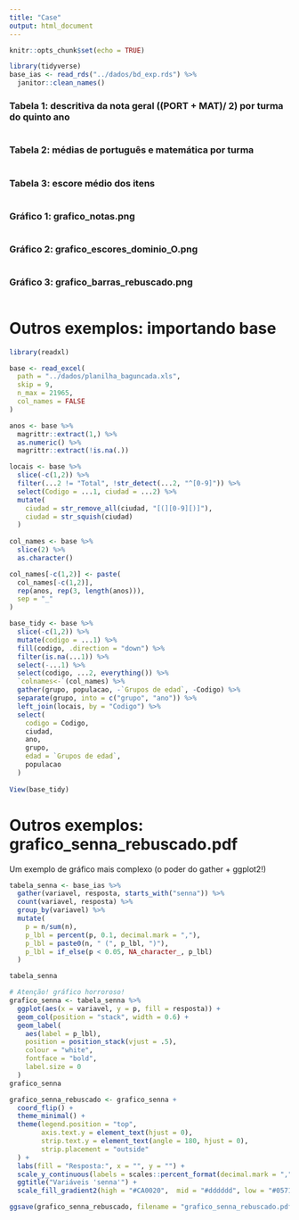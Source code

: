 ```yaml
---
title: "Case"
output: html_document
---
```


```r
knitr::opts_chunk$set(echo = TRUE)
```

```r
library(tidyverse)
base_ias <- read_rds("../dados/bd_exp.rds") %>% 
  janitor::clean_names()
```

### Tabela 1: descritiva da nota geral ((PORT + MAT)/ 2) por turma do quinto ano

```r

```


### Tabela 2: médias de português e matemática por turma


```r

```


### Tabela 3: escore médio dos itens

```r

```

### Gráfico 1: grafico_notas.png

```r

```


### Gráfico 2: grafico_escores_dominio_O.png

```r

```


### Gráfico 3: grafico_barras_rebuscado.png

```r

```


# Outros exemplos: importando base

```r
library(readxl)

base <- read_excel(
  path = "../dados/planilha_baguncada.xls",
  skip = 9,
  n_max = 21965,
  col_names = FALSE
)

anos <- base %>% 
  magrittr::extract(1,) %>% 
  as.numeric() %>% 
  magrittr::extract(!is.na(.))

locais <- base %>% 
  slice(-c(1,2)) %>% 
  filter(...2 != "Total", !str_detect(...2, "^[0-9]")) %>% 
  select(Codigo = ...1, ciudad = ...2) %>% 
  mutate(
    ciudad = str_remove_all(ciudad, "[(][0-9][)]"),
    ciudad = str_squish(ciudad)
  )
  
col_names <- base %>% 
  slice(2) %>% 
  as.character()

col_names[-c(1,2)] <- paste(
  col_names[-c(1,2)],
  rep(anos, rep(3, length(anos))),
  sep = "_"
)

base_tidy <- base %>% 
  slice(-c(1,2)) %>% 
  mutate(codigo = ...1) %>% 
  fill(codigo, .direction = "down") %>%
  filter(is.na(...1)) %>%
  select(-...1) %>% 
  select(codigo, ...2, everything()) %>%
  `colnames<-`(col_names) %>%
  gather(grupo, populacao, -`Grupos de edad`, -Codigo) %>%
  separate(grupo, into = c("grupo", "ano")) %>%
  left_join(locais, by = "Codigo") %>%
  select(
    codigo = Codigo,
    ciudad,
    ano,
    grupo,
    edad = `Grupos de edad`,
    populacao
  )
  
View(base_tidy)

```



# Outros exemplos: grafico_senna_rebuscado.pdf

Um exemplo de gráfico mais complexo (o poder do gather + ggplot2!)


```r
tabela_senna <- base_ias %>%
  gather(variavel, resposta, starts_with("senna")) %>%
  count(variavel, resposta) %>%
  group_by(variavel) %>%
  mutate(
    p = n/sum(n),
    p_lbl = percent(p, 0.1, decimal.mark = ","),
    p_lbl = paste0(n, " (", p_lbl, ")"),
    p_lbl = if_else(p < 0.05, NA_character_, p_lbl)
  )

tabela_senna

# Atenção! gráfico horroroso!
grafico_senna <- tabela_senna %>%
  ggplot(aes(x = variavel, y = p, fill = resposta)) +
  geom_col(position = "stack", width = 0.6) +
  geom_label(
    aes(label = p_lbl),
    position = position_stack(vjust = .5),
    colour = "white",
    fontface = "bold",
    label.size = 0
  )
grafico_senna

grafico_senna_rebuscado <- grafico_senna +
  coord_flip() +
  theme_minimal() +
  theme(legend.position = "top",
        axis.text.y = element_text(hjust = 0),
        strip.text.y = element_text(angle = 180, hjust = 0),
        strip.placement = "outside"
  ) +
  labs(fill = "Resposta:", x = "", y = "") +
  scale_y_continuous(labels = scales::percent_format(decimal.mark = ","))+
  ggtitle("Variáveis 'senna'") +
  scale_fill_gradient2(high = "#CA0020",  mid = "#dddddd", low = "#0571B0", midpoint = 2.5) 

ggsave(grafico_senna_rebuscado, filename = "grafico_senna_rebuscado.pdf", height = 30, width = 10)
```
